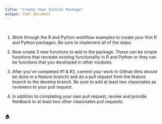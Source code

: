 ```yaml
---
title: "Create Your Initial Package"
output: html_document
---
```


<br>

1. Work through the R and Python workflow examples to create your first R and Python
packages. Be sure to implement all of the steps.

2. Now create 3 new functions to add to the package. These can be simple functions that
recreate existing functionality in R and Python or they can be functions that you 
developed in other modules.

3. After you've completed #1 & #2, commit your work to Github (this should be done in
a feature branch) and do a pull request from the feature branch to the develop branch. Be
sure to add at least two classmates as reviewers to your pull request.

4. In addition to completing your own pull request, review and provide feedback to at
least two other classmates pull requests.

<br>
[🏠](https://github.com/misk-data-science/misk-packages)
